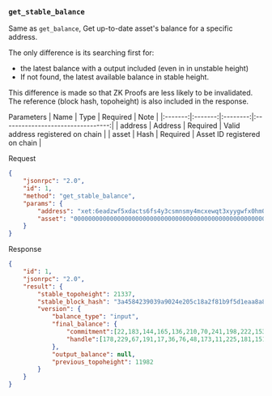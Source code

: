 ### `get_stable_balance`

Same as `get_balance`, Get up-to-date asset's balance for a specific address.

The only difference is its searching first for:
- the latest balance with a output included (even in in unstable height)
- If not found, the latest available balance in stable height.

This difference is made so that ZK Proofs are less likely to be invalidated.
The reference (block hash, topoheight) is also included in the response.

Parameters
|   Name  |   Type  | Required |                Note               |
|:-------:|:-------:|:--------:|:---------------------------------:|
| address | Address | Required | Valid address registered on chain |
|  asset  |   Hash  | Required |    Asset ID registered on chain   |

Request

```json
{
	"jsonrpc": "2.0",
	"id": 1,
	"method": "get_stable_balance",
	"params": {
		"address": "xet:6eadzwf5xdacts6fs4y3csmnsmy4mcxewqt3xyygwfx0hm0tm32sqxdy9zk",
		"asset": "0000000000000000000000000000000000000000000000000000000000000000"
	}
}
```

Response

```json
{
	"id": 1,
	"jsonrpc": "2.0",
	"result": {
		"stable_topoheight": 21337,
		"stable_block_hash": "3a4584239039a9024e205c18a2f81b9f5d1eaa8a8e22a3e384aeada1124590f3",
		"version": {
			"balance_type": "input",
			"final_balance": {
				"commitment":[22,183,144,165,136,210,70,241,198,222,153,185,106,129,206,59,87,170,84,46,92,255,123,37,13,46,151,145,178,174,229,112],
				"handle":[178,229,67,191,17,36,76,48,173,11,225,181,151,61,47,241,96,181,250,151,110,224,65,49,211,10,25,33,120,110,103,10]
			},
			"output_balance": null,
			"previous_topoheight": 11982
		}
	}
}
```